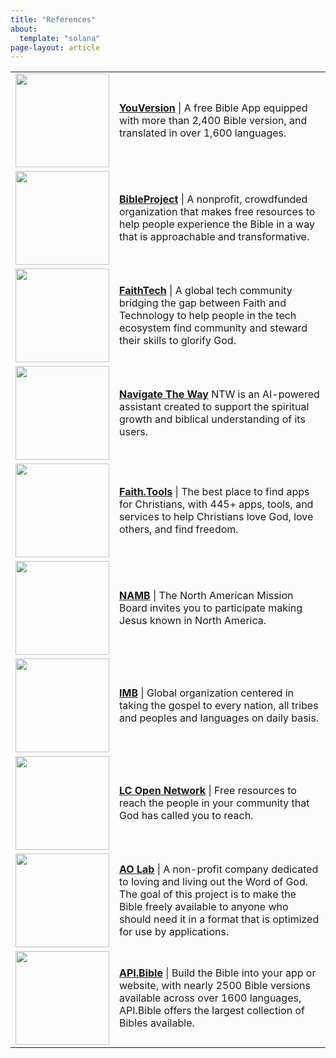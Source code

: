 ```yaml
---
title: "References"
about:
  template: "solana"
page-layout: article
---
```


|                                        |                                                                                                                                                                                                                                                                               |
|:---------------------------------------|:------------------------------------------------------------------------------------------------------------------------------------------------------------------------------------------------------------------------------------------------------------------------------|
| ![](img/bibleapp.png){width="150"}     | [**YouVersion**](https://www.bible.com){target="_blank"} \| A free Bible App equipped with more than 2,400 Bible version, and translated in over 1,600 languages.                                                                                                             |
| ![](img/bibleproject.png){width="150"} | [**BibleProject**](https://bibleproject.com){target="_blank"} \| A nonprofit, crowdfunded organization that makes free resources to help people experience the Bible in a way that is approachable and transformative.                                                        |
| ![](img/faithtech.png){width="150"}    | [**FaithTech**](https://faithtech.com){target="_blank"} \| A global tech community bridging the gap between Faith and Technology to help people in the tech ecosystem find community and steward their skills to glorify God.                                                 |
| ![](img/ntw.png){width="150"}          | [**Navigate The Way**](https://www.navtheway.com){target="_blank"} NTW is an AI-powered assistant created to support the spiritual growth and biblical understanding of its users.                                                                                            |
| ![](img/faithTools.png){width="150"}   | [**Faith.Tools**](https://faith.tools) \| The best place to find apps for Christians, with 445+ apps, tools, and services to help Christians love God, love others, and find freedom.                                                                                         |
| ![](img/namb.png){width="150"}         | [**NAMB**](https://nambstore.com){target="_blank"} \| The North American Mission Board invites you to participate making Jesus known in North America.                                                                                                                        |
| ![](img/imb.jpeg){width="150"}         | [**IMB**](https://www.imb.org){target="_blank"} \| Global organization centered in taking the gospel to every nation, all tribes and peoples and languages on daily basis.                                                                                                    |
| ![](img/lc.png){width="150"}           | [**LC Open Network**](https://open.life.church){target="_blank"} \| Free resources to reach the people in your community that God has called you to reach.                                                                                                                    |
| ![](img/ao_lab_logo.png){width="150"}  | [**AO Lab**](https://helloaolab.my.canva.site) \| A non-profit company dedicated to loving and living out the Word of God. The goal of this project is to make the Bible freely available to anyone who should need it in a format that is optimized for use by applications. |
| ![](img/api_bible.png){width="150"}    | [**API.Bible**](https://scripture.api.bible) \| Build the Bible into your app or website, with nearly 2500 Bible versions available across over 1600 languages, API.Bible offers the largest collection of Bibles available.                                                  |
